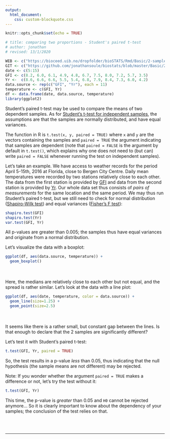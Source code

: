 ```yaml
---
output:
  html_document:
    css: custom-blockquote.css
---
```


```r
knitr::opts_chunk$set(echo = TRUE)

# title: comparing two proportions - Student's paired t-test
# author: jonathan
# revised: 13/1/2020 

WEB <- c("https://bioceed.uib.no/dropfolder/bioSTATS/Rmd/Basic/2-sample/student-paired.html")
GIT <- c("https://github.com/jonathansoule/biostats/blob/master/Basic/2-sample/student-paired.Rmd")
date <- c(5:15)
GFI <- c(8.2, 6.0, 6.1,	4.9, 4.8, 6.7, 7.5, 8.0, 7.2, 5.7, 3.5)
Yr <-  c(8.6, 6.6, 6.6, 5.5, 5.4, 6.8, 7.9, 8.4, 7.3, 6.0, 4.2)
data.source <- rep(c("GFI", "Yr"), each = 11)
temperature <- c(GFI, Yr)
df <- data.frame(date, data.source, temperature)
library(ggplot2)
```
Student’s paired t-test may be used to compare the means of two dependent samples. As for [Student’s t-test for independent samples](http://biostats.w.uib.no/comparing-two-means-t-test/){target="_blank"}, the assumptions are that the samples are normally distributed, and have equal variances.

The function in R is `t.test(x, y, paired = TRUE)` where `x` and `y` are the vectors containing the samples and `paired = TRUE` the argument indicating that samples are dependent (note that `paired = FALSE` is the argument by default in `t.test()`, which explains why one does not need to (but can) write `paired = FALSE` whenever running the test on independent samples).

Let’s take an example. We have access to weather records for the period April 5-15th, 2016 at Florida, close to Bergen City Centre. Daily mean temperatures were recorded by two stations relatively close to each other. The data from the first station is provided by [GFI](https://veret.gfi.uib.no/){target="_blank"} and data from the second station is provided by [Yr](https://www.yr.no/){target="_blank"}. Our whole data set thus consists of *pairs of measurements* for the same location and the same period. We may thus run Student’s paired t-test, but we still need to check for normal distribution ([Shapiro-Wilk test](http://biostats.w.uib.no/test-for-normality-shapiro-wilks-test/){target="_blank"}) and equal variances ([Fisher’s F test](http://biostats.w.uib.no/1-comparing-two-variances/){target="_blank"}):
```r
shapiro.test(GFI)
shapiro.test(Yr)
var.test(GFI, Yr)

```
All p-values are greater than 0.005; the samples thus have equal variances and originate from a normal distribution.

Let's visualize the data with a boxplot:
```r
ggplot(df, aes(data.source, temperature)) +
  geom_boxplot()
```
<br /><br />
Here, the medians are relatively close to each other but not equal, and the spread is rather similar. 
Let's look at the data with a line plot:
```r
ggplot(df, aes(date, temperature, color = data.source)) +
  geom_line(size=1.25) +
  geom_point(size=2.5)
```
<br /><br />
It seems like there is a rather small, but constant gap between the lines. Is that enough to declare that the 2 samples are significantly different? 

Let's test it with Student's paired t-test:

```r
t.test(GFI, Yr, paired = TRUE)
```
So, the test results in a p-value *less* than 0.05, thus indicating that the null hypothesis (the sample means are not different) may be rejected. 

Note: If you wonder whether the argument `paired = TRUE` makes a difference or not, let's try the test without it:
```r
t.test(GFI, Yr)
```
This time, the p-value is *greater* than 0.05 and `H0` cannot be rejected anymore... So it is clearly important to know about the dependency of your samples; the conclusion of the test relies on that.

<br/><br/>

***
<!-- UNCOMMENT TO ACTIVATE
Get the Rmarkdown file corresponding to this page on [GitHub](`r GIT`){target="_blank"}.
-->

